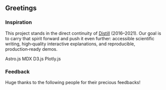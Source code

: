 ## Greetings

### Inspiration

This project stands in the direct continuity of [Distill](https://distill.pub/) (2016–2021). Our goal is to carry that spirit forward and push it even further: accessible scientific writing, high‑quality interactive explanations, and reproducible, production‑ready demos.

<div className="tag-list">
  <span className="tag">Astro.js</span>
  <span className="tag">MDX</span>
  <span className="tag">D3.js</span>
  <span className="tag">Plotly.js</span>
</div>

### Feedback

Huge thanks to the following people for their precious feedbacks!


<div className="hf-user-list">
  <HfUser username="lvwerra" name="Leandro von Werra" />
  <HfUser username="clefourrier" name="Clémentine Fourrier" />
  <HfUser username="hynky" name="Hynek Kydlíček" />
  <HfUser username="lusxvr" name="Luis Wiedmann" />
  <HfUser username="molbap" name="Pablo Montalvo-Leroux" />
  <HfUser username="lewtun" name="Lewis Tunstall" />
  <HfUser username="guipenedo" name="Guilherme Penedo" />
</div>
